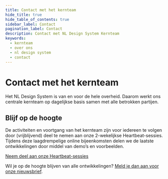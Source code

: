 ```yaml
---
title: Contact met het kernteam
hide_title: true
hide_table_of_contents: true
sidebar_label: Contact
pagination_label: Contact
description: Contact met NL Design System Kernteam
keywords:
  - kernteam
  - over ons
  - nl design system
  - contact
---
```



# Contact met het kernteam

Het NL Design System is van en voor de hele overheid. Daarom werkt ons centrale kernteam op dagelijkse basis samen met alle betrokken partijen.

<Contact />

## Blijf op de hoogte

De activiteiten en voortgang van het kernteam zijn voor iedereen te volgen door (vrijblijvend) deel te nemen aan onze 2-wekelijkse Heartbeat-sessies. Tijdens deze laagdrempelige online bijeenkomsten delen we de laatste ontwikkelingen door middel van demo’s en voorbeelden.

[Neem deel aan onze Heartbeat-sessies](https://www.gebruikercentraal.nl/agenda/soort/nl-design-system/)

Wil je op de hoogte blijven van alle ontwikkelingen? [Meld je dan aan voor onze nieuwsbrief](https://designsystem.gebruikercentraal.nl/nieuwsbrieven/).

<CoreTeam />
